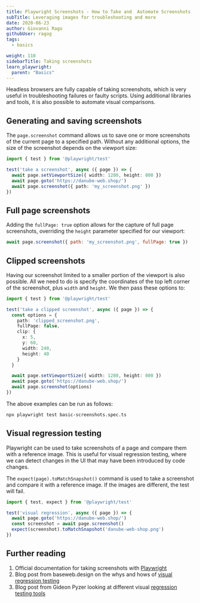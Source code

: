 ```yaml
---
title: Playwright Screenshots - How to Take and  Automate Screenshots
subTitle: Leveraging images for troubleshooting and more
date: 2020-06-23
author: Giovanni Rago
githubUser: ragog
tags:
  - basics

weight: 110
sidebarTitle: Taking screenshots
learn_playwright:
  parent: "Basics"
---
```



<PlaywrightCheckSuiteTryOut />

Headless browsers are fully capable of taking screenshots, which is very useful in troubleshooting failures or faulty scripts. Using additional libraries and tools, it is also possible to automate visual comparisons.

## Generating and saving screenshots

The `page.screenshot` command allows us to save one or more screenshots of the current page to a specified path. Without any additional options, the size of the screenshot depends on the viewport size:

```ts basic-screenshot.spec.ts
import { test } from '@playwright/test'

test('take a screenshot', async ({ page }) => {
  await page.setViewportSize({ width: 1280, height: 800 })
  await page.goto('https://danube-web.shop/')
  await page.screenshot({ path: 'my_screenshot.png' })
})

```


## Full page screenshots

Adding the `fullPage: true` option allows for the capture of full page screenshots, overriding the `height` parameter specified for our viewport:

```js
await page.screenshot({ path: 'my_screenshot.png', fullPage: true })
```

## Clipped screenshots

Having our screenshot limited to a smaller portion of the viewport is also possible. All we need to do is specify the coordinates of the top left corner of the screenshot, plus `width` and `height`. We then pass these options to:

```ts basic-screenshot-clipped.spec.ts
import { test } from '@playwright/test'

test('take a clipped screenshot', async ({ page }) => {
  const options = {
    path: 'clipped_screenshot.png',
    fullPage: false,
    clip: {
      x: 5,
      y: 60,
      width: 240,
      height: 40
    }
  }

  await page.setViewportSize({ width: 1280, height: 800 })
  await page.goto('https://danube-web.shop/')
  await page.screenshot(options)
})

```


The above examples can be run as follows:
```sh
npx playwright test basic-screenshots.spec.ts
```

## Visual regression testing

Playwright can be used to take screenshots of a page and compare them with a reference image. This is useful for visual
regression testing, where we can detect changes in the UI that may have been introduced by code changes.

The `expect(page).toMatchSnapshot()` command is used to take a screenshot and compare it with a reference image. If the images are different, the test will fail.

```ts visual-regression.spec.ts
import { test, expect } from '@playwright/test'

test('visual regression', async ({ page }) => {
  await page.goto('https://danube-web.shop/')
  const screenshot = await page.screenshot()
  expect(screenshot).toMatchSnapshot('danube-web-shop.png')
})
```



## Further reading
1. Official documentation for taking screenshots with [Playwright](https://playwright.dev/docs/verification?_highlight=screenshot#screenshots)
2. Blog post from baseweb.design on the whys and hows of [visual regression testing](https://baseweb.design/blog/visual-regression-testing/)
3. Blog post from Gideon Pyzer looking at different visual [regression testing tools](https://gideonpyzer.dev/blog/2018/06/25/visual-regression-testing/)
